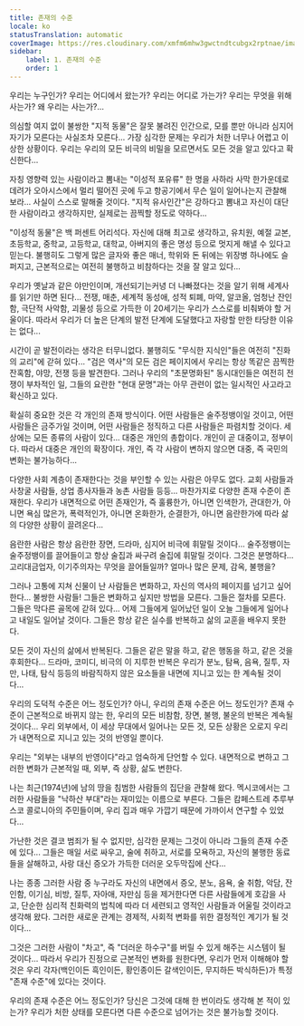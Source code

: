 ```yaml
---
title: 존재의 수준
locale: ko
statusTranslation: automatic
coverImage: https://res.cloudinary.com/xmfm6mhw3gwctndtcubgx2rptnae/image/upload/v1740468922/small_cover_tratado_de_psicologia_revolucionaria_a4c0dca4e0.webp
sidebar:
    label: 1. 존재의 수준
    order: 1
---
```

우리는 누구인가? 우리는 어디에서 왔는가? 우리는 어디로 가는가? 우리는 무엇을 위해 사는가? 왜 우리는 사는가?...

의심할 여지 없이 불쌍한 "지적 동물"은 잘못 불려진 인간으로, 모를 뿐만 아니라 심지어 자기가 모른다는 사실조차 모른다... 가장 심각한 문제는 우리가 처한 너무나 어렵고 이상한 상황이다. 우리는 우리의 모든 비극의 비밀을 모르면서도 모든 것을 알고 있다고 확신한다...

자칭 영향력 있는 사람이라고 뽐내는 "이성적 포유류" 한 명을 사하라 사막 한가운데로 데려가 오아시스에서 멀리 떨어진 곳에 두고 항공기에서 무슨 일이 일어나는지 관찰해 보라... 사실이 스스로 말해줄 것이다. "지적 유사인간"은 강하다고 뽐내고 자신이 대단한 사람이라고 생각하지만, 실제로는 끔찍할 정도로 약하다...

"이성적 동물"은 백 퍼센트 어리석다. 자신에 대해 최고로 생각하고, 유치원, 예절 교본, 초등학교, 중학교, 고등학교, 대학교, 아버지의 좋은 명성 등으로 멋지게 해낼 수 있다고 믿는다. 불행히도 그렇게 많은 글자와 좋은 매너, 학위와 돈 뒤에는 위장병 하나에도 슬퍼지고, 근본적으로는 여전히 불행하고 비참하다는 것을 잘 알고 있다...

우리가 옛날과 같은 야만인이며, 개선되기는커녕 더 나빠졌다는 것을 알기 위해 세계사를 읽기만 하면 된다... 전쟁, 매춘, 세계적 동성애, 성적 퇴폐, 마약, 알코올, 엄청난 잔인함, 극단적 사악함, 괴물성 등으로 가득한 이 20세기는 우리가 스스로를 비춰봐야 할 거울이다. 따라서 우리가 더 높은 단계의 발전 단계에 도달했다고 자랑할 만한 타당한 이유는 없다...

시간이 곧 발전이라는 생각은 터무니없다. 불행히도 "무식한 지식인"들은 여전히 "진화의 교리"에 갇혀 있다... "검은 역사"의 모든 검은 페이지에서 우리는 항상 똑같은 끔찍한 잔혹함, 야망, 전쟁 등을 발견한다. 그러나 우리의 "초문명화된" 동시대인들은 여전히 전쟁이 부차적인 일, 그들의 요란한 "현대 문명"과는 아무 관련이 없는 일시적인 사고라고 확신하고 있다.

확실히 중요한 것은 각 개인의 존재 방식이다. 어떤 사람들은 술주정뱅이일 것이고, 어떤 사람들은 금주가일 것이며, 어떤 사람들은 정직하고 다른 사람들은 파렴치할 것이다. 세상에는 모든 종류의 사람이 있다... 대중은 개인의 총합이다. 개인이 곧 대중이고, 정부이다. 따라서 대중은 개인의 확장이다. 개인, 즉 각 사람이 변하지 않으면 대중, 즉 국민의 변화는 불가능하다...

다양한 사회 계층이 존재한다는 것을 부인할 수 있는 사람은 아무도 없다. 교회 사람들과 사창굴 사람들, 상업 종사자들과 농촌 사람들 등등... 마찬가지로 다양한 존재 수준이 존재한다. 우리가 내면적으로 어떤 존재인가, 즉 훌륭한가, 아니면 인색한가, 관대한가, 아니면 욕심 많은가, 폭력적인가, 아니면 온화한가, 순결한가, 아니면 음란한가에 따라 삶의 다양한 상황이 끌려온다...

음란한 사람은 항상 음란한 장면, 드라마, 심지어 비극에 휘말릴 것이다... 술주정뱅이는 술주정뱅이를 끌어들이고 항상 술집과 싸구려 술집에 휘말릴 것이다. 그것은 분명하다... 고리대금업자, 이기주의자는 무엇을 끌어들일까? 얼마나 많은 문제, 감옥, 불행을?

그러나 고통에 지쳐 신물이 난 사람들은 변화하고, 자신의 역사의 페이지를 넘기고 싶어한다... 불쌍한 사람들! 그들은 변화하고 싶지만 방법을 모른다. 그들은 절차를 모른다. 그들은 막다른 골목에 갇혀 있다... 어제 그들에게 일어났던 일이 오늘 그들에게 일어나고 내일도 일어날 것이다. 그들은 항상 같은 실수를 반복하고 삶의 교훈을 배우지 못한다.

모든 것이 자신의 삶에서 반복된다. 그들은 같은 말을 하고, 같은 행동을 하고, 같은 것을 후회한다... 드라마, 코미디, 비극의 이 지루한 반복은 우리가 분노, 탐욕, 음욕, 질투, 자만, 나태, 탐식 등등의 바람직하지 않은 요소들을 내면에 지니고 있는 한 계속될 것이다...

우리의 도덕적 수준은 어느 정도인가? 아니, 우리의 존재 수준은 어느 정도인가? 존재 수준이 근본적으로 바뀌지 않는 한, 우리의 모든 비참함, 장면, 불행, 불운의 반복은 계속될 것이다... 우리 외부에서, 이 세상 무대에서 일어나는 모든 것, 모든 상황은 오로지 우리가 내면적으로 지니고 있는 것의 반영일 뿐이다.

우리는 "외부는 내부의 반영이다"라고 엄숙하게 단언할 수 있다. 내면적으로 변하고 그러한 변화가 근본적일 때, 외부, 즉 상황, 삶도 변한다.

나는 최근(1974년)에 남의 땅을 침범한 사람들의 집단을 관찰해 왔다. 멕시코에서는 그러한 사람들을 "낙하산 부대"라는 재미있는 이름으로 부른다. 그들은 캄페스트레 추루부스코 콜로니아의 주민들이며, 우리 집과 매우 가깝기 때문에 가까이서 연구할 수 있었다...

가난한 것은 결코 범죄가 될 수 없지만, 심각한 문제는 그것이 아니라 그들의 존재 수준에 있다... 그들은 매일 서로 싸우고, 술에 취하고, 서로를 모욕하고, 자신의 불행한 동료들을 살해하고, 사랑 대신 증오가 가득한 더러운 오두막집에 산다...

나는 종종 그러한 사람 중 누구라도 자신의 내면에서 증오, 분노, 음욕, 술 취함, 악담, 잔인함, 이기심, 비방, 질투, 자아애, 자만심 등을 제거한다면 다른 사람들에게 호감을 사고, 단순한 심리적 친화력의 법칙에 따라 더 세련되고 영적인 사람들과 어울릴 것이라고 생각해 왔다. 그러한 새로운 관계는 경제적, 사회적 변화를 위한 결정적인 계기가 될 것이다...

그것은 그러한 사람이 "차고", 즉 "더러운 하수구"를 버릴 수 있게 해주는 시스템이 될 것이다... 따라서 우리가 진정으로 근본적인 변화를 원한다면, 우리가 먼저 이해해야 할 것은 우리 각자(백인이든 흑인이든, 황인종이든 갈색인이든, 무지하든 박식하든)가 특정 "존재 수준"에 있다는 것이다.

우리의 존재 수준은 어느 정도인가? 당신은 그것에 대해 한 번이라도 생각해 본 적이 있는가? 우리가 처한 상태를 모른다면 다른 수준으로 넘어가는 것은 불가능할 것이다.

